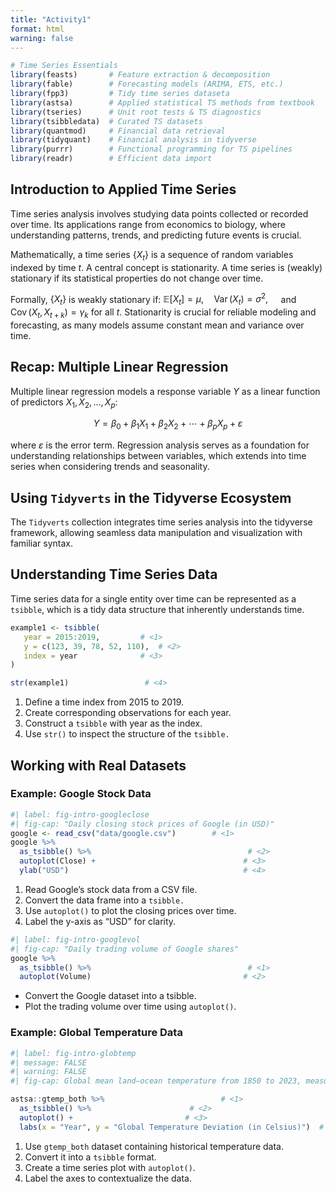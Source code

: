 ```yaml
---
title: "Activity1"
format: html
warning: false
---
```


```r
# Time Series Essentials
library(feasts)       # Feature extraction & decomposition
library(fable)        # Forecasting models (ARIMA, ETS, etc.)
library(fpp3)         # Tidy time series dataseta
library(astsa)        # Applied statistical TS methods from textbook
library(tseries)      # Unit root tests & TS diagnostics
library(tsibbledata)  # Curated TS datasets
library(quantmod)     # Financial data retrieval
library(tidyquant)    # Financial analysis in tidyverse
library(purrr)        # Functional programming for TS pipelines
library(readr)        # Efficient data import
```


## Introduction to Applied Time Series

Time series analysis involves studying data points collected or recorded over time. Its applications range from economics to biology, where understanding patterns, trends, and predicting future events is crucial.

Mathematically, a time series $\left\{X_t\right\}$ is a sequence of random variables indexed by time $t$. A central concept is stationarity. A time series is (weakly) stationary if its statistical properties do not change over time.

Formally, $\left\{X_t\right\}$ is weakly stationary if:
$\mathbb{E}\left[X_t\right]=\mu, \quad \operatorname{Var}\left(X_t\right)=\sigma^2, \quad$ and $\quad \operatorname{Cov}\left(X_t, X_{t+k}\right)=\gamma_k$ for all $t$.
Stationarity is crucial for reliable modeling and forecasting, as many models assume constant mean and variance over time.

## Recap: Multiple Linear Regression

Multiple linear regression models a response variable $Y$ as a linear function of predictors $X_1, X_2, \ldots, X_p:$

$$
Y=\beta_0+\beta_1 X_1+\beta_2 X_2+\cdots+\beta_p X_p+\varepsilon
$$

where $\varepsilon$ is the error term.
Regression analysis serves as a foundation for understanding relationships between variables, which extends into time series when considering trends and seasonality.

## Using `Tidyverts` in the Tidyverse Ecosystem

The `Tidyverts` collection integrates time series analysis into the tidyverse framework, allowing seamless data manipulation and visualization with familiar syntax.

## Understanding Time Series Data

Time series data for a single entity over time can be represented as a `tsibble`, which is a tidy data structure that inherently understands time.

```r
example1 <- tsibble(
   year = 2015:2019,         # <1>
   y = c(123, 39, 78, 52, 110),  # <2>
   index = year              # <3>
)

str(example1)                 # <4>
```

1. Define a time index from 2015 to 2019.
2. Create corresponding observations for each year.
3. Construct a `tsibble` with year as the index.
4. Use `str()` to inspect the structure of the `tsibble.`

## Working with Real Datasets

### Example: Google Stock Data

```r
#| label: fig-intro-googleclose
#| fig-cap: "Daily closing stock prices of Google (in USD)"
google <- read_csv("data/google.csv")        # <1>
google %>%  
  as_tsibble() %>%                                   # <2>
  autoplot(Close) +                                 # <3>
  ylab("USD")                                       # <4>
```

1. Read Google's stock data from a CSV file.
2. Convert the data frame into a `tsibble.`
3. Use `autoplot()` to plot the closing prices over time.
4. Label the y-axis as "USD" for clarity.


```r
#| label: fig-intro-googlevol
#| fig-cap: "Daily trading volume of Google shares"
google %>%  
  as_tsibble() %>%                                   # <1>
  autoplot(Volume)                                  # <2>
```

- Convert the Google dataset into a tsibble.
- Plot the trading volume over time using `autoplot()`.

### Example: Global Temperature Data

```r
#| label: fig-intro-globtemp
#| message: FALSE
#| warning: FALSE
#| fig-cap: Global mean land–ocean temperature from 1850 to 2023, measured as deviations from the 1991-2020 average.

astsa::gtemp_both %>%                          # <1>
  as_tsibble() %>%                      # <2>
  autoplot() +                         # <3>
  labs(x = "Year", y = "Global Temperature Deviation (in Celsius)")  # <4>
```

1. Use `gtemp_both` dataset containing historical temperature data.
2. Convert it into a `tsibble` format.
3. Create a time series plot with `autoplot()`.
4. Label the axes to contextualize the data.


